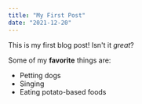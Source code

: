 ```yaml
---
title: "My First Post"
date: "2021-12-20"
---
```


This is my first blog post! Isn't it *great*?

Some of my **favorite** things are:

* Petting dogs
* Singing
* Eating potato-based foods